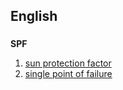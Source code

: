 ==English==
==={{initialism}}===
'''SPF'''
# [[sun protection factor]]
# [[single point of failure]]